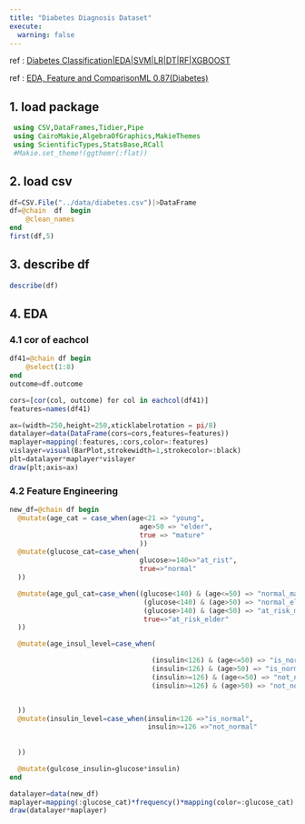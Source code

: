 ```yaml
---
title: "Diabetes Diagnosis Dataset"
execute:
  warning: false
---
```


:::{.callout-note title="info"}
 ref :  [Diabetes Classification|EDA|SVM|LR|DT|RF|XGBOOST](https://www.kaggle.com/code/tanmaygupta123/diabetes-classification-eda-svm-lr-dt-rf-xgboost/input)

 ref :    [EDA, Feature and ComparisonML 0.87(Diabetes)](https://www.kaggle.com/code/yunusemreturkoglu/eda-feature-and-comparisonml-0-87-diabetes)
:::


## 1. load package
```julia
 
 using CSV,DataFrames,Tidier,Pipe
 using CairoMakie,AlgebraOfGraphics,MakieThemes
 using ScientificTypes,StatsBase,RCall
 #Makie.set_theme!(ggthemr(:flat))

```

## 2. load csv

```julia

df=CSV.File("../data/diabetes.csv")|>DataFrame
df=@chain  df  begin
    @clean_names
end
first(df,5)
```

## 3. describe df
```julia
describe(df)
```

## 4. EDA 

### 4.1 cor of eachcol
```julia
df41=@chain df begin
    @select(1:8)
end
outcome=df.outcome

cors=[cor(col, outcome) for col in eachcol(df41)]
features=names(df41)
```

```julia
ax=(width=250,height=250,xticklabelrotation = pi/8)
datalayer=data(DataFrame(cors=cors,features=features))
maplayer=mapping(:features,:cors,color=:features)
vislayer=visual(BarPlot,strokewidth=1,strokecolor=:black)
plt=datalayer*maplayer*vislayer
draw(plt;axis=ax)

```

### 4.2 Feature Engineering

```julia
new_df=@chain df begin
  @mutate(age_cat = case_when(age<21 => "young",
                                age>50 => "elder",
                                true => "mature"
                                ))
  @mutate(glucose_cat=case_when(
                                glucose>=140=>"at_rist",
                                true=>"normal"
  )) 

  @mutate(age_gul_cat=case_when((glucose<140) & (age<=50) => "normal_mature", 
                                 (glucose<140) & (age>50) => "normal_elder",
                                 (glucose>140) & (age<50) => "at_risk_mature",
                                 true=>"at_risk_elder"
  ))

  @mutate(age_insul_level=case_when(

                                   (insulin<126) & (age<=50) => "is_normal_mature",
                                   (insulin<126) & (age>50) => "is_normal_elder",
                                   (insulin>=126) & (age<=50) => "not_normal_mature",
                                   (insulin>=126) & (age>50) => "not_normal_elder",


  ))
  @mutate(insulin_level=case_when(insulin<126 =>"is_normal",
                                  insulin>=126 =>"not_normal"
                            
                                 
  ))

  @mutate(gulcose_insulin=glucose*insulin)
end

```

```julia
datalayer=data(new_df)
maplayer=mapping(:glucose_cat)*frequency()*mapping(color=:glucose_cat)
draw(datalayer*maplayer)
```



